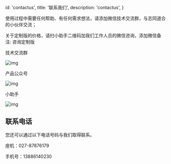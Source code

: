 
  id: 'contactus',
  title: '联系我们',
  description: 'contactus',
}


使用过程中需要任何帮助、有任何需求想法，请添加微信技术交流群，与志同道合的小伙伴交流；

关于定制版的价格，请扫小助手二维码加我们工作人员的微信咨询，添加微信备注:  咨询定制版

<div className="flex-space-between">
<div className="t-c">
<div>技术交流群 </div>

![img](/docs/img/群永久码200.png)  
</div>

<div className="t-c">
<div>产品公众号</div>

![img](/docs/img/公众号艺术二维码.png) 
</div>

<div className="t-c">
<div> 小助手</div>

![img](/docs/img/企业微信.png)  
</div>

</div>

## 联系电话
您还可以通过以下电话号码与我们取得联系。

座机：027-87876179

手机号：13886140230



